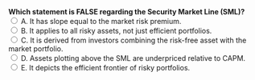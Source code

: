 ::: {.question-block}

<form onsubmit="event.preventDefault(); checkAnswer('module4_mcq_q25')" data-correct-answer="E">
  <strong style="display: block;">Which statement is FALSE regarding the Security Market Line (SML)?</strong>
<label><input type="radio" name="module4_mcq_q25" value="A"> A. It has slope equal to the market risk premium.</label><br>
<label><input type="radio" name="module4_mcq_q25" value="B"> B. It applies to all risky assets, not just efficient portfolios.</label><br>
<label><input type="radio" name="module4_mcq_q25" value="C"> C. It is derived from investors combining the risk-free asset with the market portfolio.</label><br>
<label><input type="radio" name="module4_mcq_q25" value="D"> D. Assets plotting above the SML are underpriced relative to CAPM.</label><br>
<label><input type="radio" name="module4_mcq_q25" value="E"> E. It depicts the efficient frontier of risky portfolios.</label><br>
</form>

<div id="feedback-module4_mcq_q25" class="feedback" data-status="" style="display:none;">
✅ Correct: E. The SML is not an efficient frontier; it represents expected returns vs. betas.
</div>

:::
